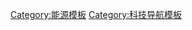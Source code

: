 {{Documentation subpage}}
{{collapsible option}}

<includeonly>
<!-- Categories and interwikis go here: -->
[[Category:能源模板]]
[[Category:科技导航模板]]
</includeonly>